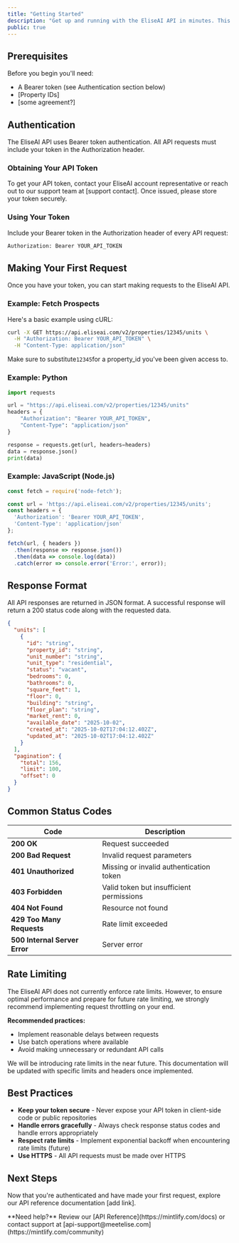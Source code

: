 ```yaml
---
title: "Getting Started"
description: "Get up and running with the EliseAI API in minutes. This guide will walk you through authentication and making your first API request."
public: true
---
```


## Prerequisites

Before you begin you'll need:

- A Bearer token (see Authentication section below)
- [Property IDs]
- [some agreement?]

## Authentication

The EliseAI API uses Bearer token authentication. All API requests must include your token in the Authorization header.

### Obtaining Your API Token

To get your API token, contact your EliseAI account representative or reach out to our support team at [support contact]. Once issued, please store your token securely.

### Using Your Token

Include your Bearer token in the Authorization header of every API request:

```bash
Authorization: Bearer YOUR_API_TOKEN
```

## Making Your First Request

Once you have your token, you can start making requests to the EliseAI API.

### Example: Fetch Prospects

Here's a basic example using cURL:

```bash
curl -X GET https://api.eliseai.com/v2/properties/12345/units \
  -H "Authorization: Bearer YOUR_API_TOKEN" \
  -H "Content-Type: application/json"
```

Make sure to substitute`12345`for a property_id you've been given access to.

### Example: Python

```python
import requests

url = "https://api.eliseai.com/v2/properties/12345/units"
headers = {
    "Authorization": "Bearer YOUR_API_TOKEN",
    "Content-Type": "application/json"
}

response = requests.get(url, headers=headers)
data = response.json()
print(data)
```

### Example: JavaScript (Node.js)

```javascript
const fetch = require('node-fetch');

const url = 'https://api.eliseai.com/v2/properties/12345/units';
const headers = {
  'Authorization': 'Bearer YOUR_API_TOKEN',
  'Content-Type': 'application/json'
};

fetch(url, { headers })
  .then(response => response.json())
  .then(data => console.log(data))
  .catch(error => console.error('Error:', error));
```

## Response Format

All API responses are returned in JSON format. A successful response will return a 200 status code along with the requested data.

```json
{
  "units": [
    {
      "id": "string",
      "property_id": "string",
      "unit_number": "string",
      "unit_type": "residential",
      "status": "vacant",
      "bedrooms": 0,
      "bathrooms": 0,
      "square_feet": 1,
      "floor": 0,
      "building": "string",
      "floor_plan": "string",
      "market_rent": 0,
      "available_date": "2025-10-02",
      "created_at": "2025-10-02T17:04:12.402Z",
      "updated_at": "2025-10-02T17:04:12.402Z"
    }
  ],
  "pagination": {
    "total": 156,
    "limit": 100,
    "offset": 0
  }
}
```

## Common Status Codes

| **Code**                      | **Description**                          |
| ----------------------------- | ---------------------------------------- |
| **200 OK**                    | Request succeeded                        |
| **200 Bad Request**           | Invalid request parameters               |
| **401 Unauthorized**          | Missing or invalid authentication token  |
| **403 Forbidden**             | Valid token but insufficient permissions |
| **404 Not Found**             | Resource not found                       |
| **429 Too Many Requests**     | Rate limit exceeded                      |
| **500 Internal Server Error** | Server error                             |

## Rate Limiting

The EliseAI API does not currently enforce rate limits. However, to ensure optimal performance and prepare for future rate limiting, we strongly recommend implementing request throttling on your end.

**Recommended practices:**

- Implement reasonable delays between requests
- Use batch operations where available
- Avoid making unnecessary or redundant API calls

We will be introducing rate limits in the near future. This documentation will be updated with specific limits and headers once implemented.

## Best Practices

- **Keep your token secure** - Never expose your API token in client-side code or public repositories
- **Handle errors gracefully** - Always check response status codes and handle errors appropriately
- **Respect rate limits** - Implement exponential backoff when encountering rate limits (future)
- **Use HTTPS** - All API requests must be made over HTTPS

## Next Steps

Now that you're authenticated and have made your first request, explore our API reference documentation [add link].

<Note>
  **Need help?** Review our [API Reference](https://mintlify.com/docs) or contact support at [api-support@meetelise.com](https://mintlify.com/community)
</Note>